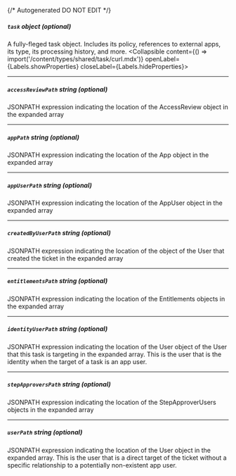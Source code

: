 {/* Autogenerated DO NOT EDIT  */}

##### `task` _object (optional)_
A fully\-fleged task object. Includes its policy, references to external apps, its type, its processing history, and more.
<Collapsible content={() => import('/content/types/shared/task/curl.mdx')} openLabel={Labels.showProperties} closeLabel={Labels.hideProperties}>
</Collapsible>

---
##### `accessReviewPath` _string (optional)_
JSONPATH expression indicating the location of the AccessReview object in the expanded array

---
##### `appPath` _string (optional)_
JSONPATH expression indicating the location of the App object in the expanded array

---
##### `appUserPath` _string (optional)_
JSONPATH expression indicating the location of the AppUser object in the expanded array

---
##### `createdByUserPath` _string (optional)_
JSONPATH expression indicating the location of the object of the User that created the ticket in the expanded array

---
##### `entitlementsPath` _string (optional)_
JSONPATH expression indicating the location of the Entitlements objects in the expanded array

---
##### `identityUserPath` _string (optional)_
JSONPATH expression indicating the location of the User object of the User that this task is targeting in the expanded array. This is the user that is the identity when the target of a task is an app user.

---
##### `stepApproversPath` _string (optional)_
JSONPATH expression indicating the location of the StepApproverUsers objects in the expanded array

---
##### `userPath` _string (optional)_
JSONPATH expression indicating the location of the User object in the expanded array. This is the user that is a direct target of the ticket without a specific relationship to a potentially non\-existent app user.


